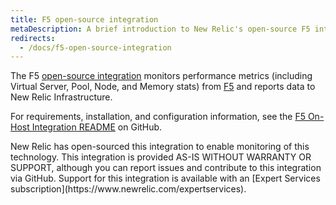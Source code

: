 ```yaml
---
title: F5 open-source integration
metaDescription: A brief introduction to New Relic's open-source F5 integration.
redirects:
  - /docs/f5-open-source-integration
---
```


The F5 [open-source integration](/docs/integrations/new-relic-integrations/getting-started/introduction-infrastructure-integrations) monitors performance metrics (including Virtual Server, Pool, Node, and Memory stats) from [F5](https://support.f5.com/csp/knowledge-center/software/BIG-IP) and reports data to New Relic Infrastructure.

For requirements, installation, and configuration information, see the [F5 On-Host Integration README](https://github.com/newrelic/nri-f5) on GitHub.

<Callout variant="important">
  New Relic has open-sourced this integration to enable monitoring of this technology. This integration is provided AS-IS WITHOUT WARRANTY OR SUPPORT, although you can report issues and contribute to this integration via GitHub. Support for this integration is available with an [Expert Services subscription](https://www.newrelic.com/expertservices).
</Callout>
